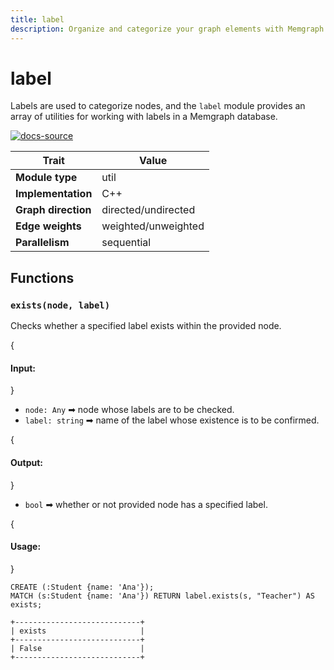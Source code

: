 ```yaml
---
title: label
description: Organize and categorize your graph elements with Memgraph's Label class, which adds labels to nodes and edges. Make sure to regularly check our documentation to enhance your graph data management.
---
```



# label



Labels are used to categorize nodes, and the `label` module provides an array of utilities for working with labels in a Memgraph database.


[![docs-source](https://img.shields.io/badge/source-label-FB6E00?logo=github&style=for-the-badge)](https://github.com/memgraph/mage/tree/main/cpp/label_module)

| Trait               | Value                                                 |
| ------------------- | ----------------------------------------------------- |
| **Module type**     | util  |
| **Implementation**  | C++        |
| **Graph direction** | directed/undirected |
| **Edge weights**    | weighted/unweighted |
| **Parallelism**     | sequential |

## Functions

### `exists(node, label)`

Checks whether a specified label exists within the provided node.

{<h4> Input: </h4>}

- `node: Any` ➡ node whose labels are to be checked.
- `label: string` ➡ name of the label whose existence is to be confirmed.

{<h4> Output: </h4>}

- `bool` ➡ whether or not provided node has a specified label.

{<h4> Usage: </h4>}

```cypher
CREATE (:Student {name: 'Ana'});
MATCH (s:Student {name: 'Ana'}) RETURN label.exists(s, "Teacher") AS exists;
```

```plaintext
+----------------------------+
| exists                     |
+----------------------------+
| False                      |
+----------------------------+
```
